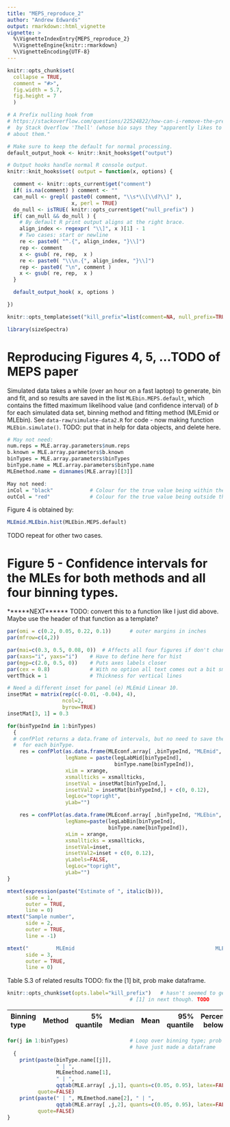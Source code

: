 ```yaml
---
title: "MEPS_reproduce_2"
author: "Andrew Edwards"
output: rmarkdown::html_vignette
vignette: >
  %\VignetteIndexEntry{MEPS_reproduce_2}
  %\VignetteEngine{knitr::rmarkdown}
  %\VignetteEncoding{UTF-8}
---
```


```r
knitr::opts_chunk$set(
  collapse = TRUE,
  comment = "#>",
  fig.width = 5.7,
  fig.height = 7
  )

# A Prefix nulling hook from
# https://stackoverflow.com/questions/22524822/how-can-i-remove-the-prefix-index-indicator-1-in-knitr-output
#  by Stack Overflow 'Thell' (whose bio says they "apparently likes to keep an air of mystery
# about them."

# Make sure to keep the default for normal processing.
default_output_hook <- knitr::knit_hooks$get("output")

# Output hooks handle normal R console output.
knitr::knit_hooks$set( output = function(x, options) {

  comment <- knitr::opts_current$get("comment")
  if( is.na(comment) ) comment <- ""
  can_null <- grepl( paste0( comment, "\\s*\\[\\d?\\]" ),
                     x, perl = TRUE)
  do_null <- isTRUE( knitr::opts_current$get("null_prefix") )
  if( can_null && do_null ) {
    # By default R print output aligns at the right brace.
    align_index <- regexpr( "\\]", x )[1] - 1
    # Two cases: start or newline
    re <- paste0( "^.{", align_index, "}\\]")
    rep <- comment
    x <- gsub( re, rep,  x )
    re <- paste0( "\\\n.{", align_index, "}\\]")
    rep <- paste0( "\n", comment )
    x <- gsub( re, rep,  x )
  }

  default_output_hook( x, options )

})

knitr::opts_template$set("kill_prefix"=list(comment=NA, null_prefix=TRUE))
```

```r
library(sizeSpectra)
```



# Reproducing Figures 4, 5, ...TODO of MEPS paper

Simulated data takes a while (over an hour on a fast laptop) to generate, bin and fit, and so results are saved
in the list `MLEbin.MEPS.default`, which contains the fitted maximum likelihood
value (and confidence interval) of $b$ for each simulated data set, binning
method and fitting method (MLEmid or MLEbin). See `data-raw/simulate-data2.R`
for code - now making function `MLEbin.simulate()`. TODO: put that in help for data objects, and delete here.


```r

# May not need:
num.reps = MLE.array.parameters$num.reps
b.known = MLE.array.parameters$b.known
binTypes = MLE.array.parameters$binTypes
binType.name = MLE.array.parameters$binType.name
MLEmethod.name = dimnames(MLE.array)[[3]]

May not need:
inCol = "black"            # Colour for the true value being within the 95% CI
outCol = "red"             # Colour for the true value being outside the 95% CI

```

<!--
DELETE ME IF REST WORKS
for(binTypeInd in 1:binTypes)
  {
  par(omi = c(0.14, 0, 0.1, 0.15))      # outer margins (inches; set last to 0.2
                                        #  for single column)
  par(mfrow=c(2,2))

  oldmai = par("mai")
  par(mai=c(0.3, 0.5, 0.08, 0))  # Affects all four figures if don't change again
  par(xaxs="i", yaxs="i")    # Have to define here for hist
  par(mgp=c(2.0, 0.5, 0))    # puts axes labels closer I think
  par(cex = 0.8)             # With no option all text comes out a bit small

  # Histogram of MLEs for the two methods

  cexAxis = 1  # was 0.9      # font size for axes labels to make the y ones fit okay

  inset = c(0, -0.04)       # (default in confPlot)
  # xlabpos = 0.75       # just play with a number, as now using pos=4 in text

}                                   # End for(binTypeInd in 1:binTypes)
# ABOVE NOT NEEDED PROB
-->

Figure 4 is obtained by:
```r
MLEmid.MLEbin.hist(MLEbin.MEPS.default)
```

TODO repeat for other two cases.

# Figure 5 - Confidence intervals for the MLEs for both methods and all four binning types.

******NEXT******
TODO: convert this to a function like I just did above. Maybe use the header of
that function as a template?

```r
par(omi = c(0.2, 0.05, 0.22, 0.1))      # outer margins in inches
par(mfrow=c(4,2))

par(mai=c(0.3, 0.5, 0.08, 0))  # Affects all four figures if don't change agaiin
par(xaxs="i", yaxs="i")    # Have to define here for hist
par(mgp=c(2.0, 0.5, 0))    # Puts axes labels closer
par(cex = 0.8)             # With no option all text comes out a bit small
vertThick = 1              # Thickness for vertical lines

# Need a different inset for panel (e) MLEmid Linear 10.
insetMat = matrix(rep(c(-0.01, -0.04), 4),
                  ncol=2,
                  byrow=TRUE)
insetMat[3, 1] = 0.3

for(binTypeInd in 1:binTypes)
  {
  # confPlot returns a data.frame of intervals, but no need to save them
  #  for each binType.
    res = confPlot(as.data.frame(MLEconf.array[ ,binTypeInd, "MLEmid", ]),
                   legName = paste(legLabMid[binTypeInd],
                                   binType.name[binTypeInd]),
                   xLim = xrange,
                   xsmallticks = xsmallticks,
                   insetVal = insetMat[binTypeInd,],
                   insetVal2 = insetMat[binTypeInd,] + c(0, 0.12),
                   legLoc="topright",
                   yLab="")

    res = confPlot(as.data.frame(MLEconf.array[ ,binTypeInd, "MLEbin", ]),
                   legName=paste(legLabBin[binTypeInd],
                                 binType.name[binTypeInd]),
                   xLim = xrange,
                   xsmallticks = xsmallticks,
                   insetVal=inset,
                   insetVal2=inset + c(0, 0.12),
                   yLabels=FALSE,
                   legLoc="topright",
                   yLab="")
}

mtext(expression(paste("Estimate of ", italic(b))),
      side = 1,
      outer = TRUE,
      line = 0)
mtext("Sample number",
      side = 2,
      outer = TRUE,
      line = -1)

mtext("         MLEmid                                              MLEbin",
      side = 3,
      outer = TRUE,
      line = 0)
```

Table S.3 of related results TODO: fix the [1] bit, prob make dataframe.

<!--
# 5% and 95% values of MLEs, latex version (to copy into .tex file)
print("Binning type & Method & 5% quantile & Median & Mean & 95% quantile & Percentage below true \\ \\hline", quote=FALSE)

for(j in 1:binTypes)                    # Loop over binning type
  {
  print(paste(binType.name[[j]], " & ", MLEmethod.name[1], " & ",
      qqtab(MLE.array[ ,j,1], quants=c(0.05, 0.95)), "\\"), quote=FALSE)
  print(paste(" & ", MLEmethod.name[2], " & ",
      qqtab(MLE.array[ ,j,2], quants=c(0.05, 0.95)), "\\"), quote=FALSE)
}
-->

```r
knitr::opts_chunk$set(opts.label="kill_prefix")   # hasn't seemed to get rid of
                                        # [1] in next though. TODO
```

|Binning type| Method | 5\% quantile |Median  |Mean  |95\% quantile |Percentage below true|
|:----- | :--------------- | -----------: |-----:  |---:  |-----------:  |--------------------:|
```r
for(j in 1:binTypes)                    # Loop over binning type; prob should
                                        # have just made a dataframe
  {
    print(paste(binType.name[[j]],
                " | ",
                MLEmethod.name[1],
                " | ",
                qqtab(MLE.array[ ,j,1], quants=c(0.05, 0.95), latex=FALSE)),
          quote=FALSE)
    print(paste(" | ", MLEmethod.name[2], " | ",
                qqtab(MLE.array[ ,j,2], quants=c(0.05, 0.95), latex=FALSE)),
          quote=FALSE)
}
```

<!--
# Range of widths of confidence intervals, may want to quote them but
#  unlikely need to report the full table.
print("Binning type & Method & Shortest CI & Widest CI\\ \\hline", quote=FALSE)
for(binTypeInd in 1:binTypes)
  {
  rangeVals = range(MLEconf.array[ ,binTypeInd, "MLEmid", "confMax"] -
    MLEconf.array[ ,binTypeInd, "MLEmid", "confMin"])
  print(paste(binType.name[[binTypeInd]], " & ", MLEmethod.name[1], " & ",
    rangeVals[1], " & ", rangeVals[2], "\\"), quote=FALSE)

  rangeVals = range(MLEconf.array[ ,binTypeInd, "MLEbin", "confMax"] -
    MLEconf.array[ ,binTypeInd, "MLEbin", "confMin"])
  print(paste(" & ", MLEmethod.name[2], " & ",
    rangeVals[1], " & ", rangeVals[2], "\\"), quote=FALSE)
}
-->
